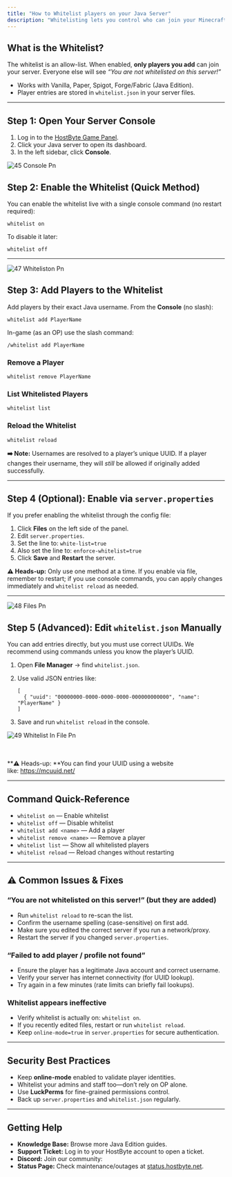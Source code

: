 ```yaml
---
title: "How to Whitelist players on your Java Server"
description: "Whitelisting lets you control who can join your Minecraft Java server. This guide shows you how to enable the whitelist, add/remove players, and fix common issues using the HostByte Game Panel."
---
```


## What is the Whitelist?

The whitelist is an allow-list. When enabled, **only players you add** can join your server. Everyone else will see _“You are not whitelisted on this server!”_

- Works with Vanilla, Paper, Spigot, Forge/Fabric (Java Edition).
- Player entries are stored in `whitelist.json` in your server files.

---

## Step 1: Open Your Server Console

1. Log in to the [<u>HostByte Game Panel</u>](https://game.hostbyte.net/).
2. Click your Java server to open its dashboard.
3. In the left sidebar, click **Console**.

![45 Console Pn](/images/45_Console.png)

## Step 2: Enable the Whitelist (Quick Method)

You can enable the whitelist live with a single console command (no restart required):

```
whitelist on
```

To disable it later:

```
whitelist off
```

---

![47 Whiteliston Pn](/images/47_Whiteliston.png)

## Step 3: Add Players to the Whitelist

Add players by their exact Java username. From the **Console** (no slash):

```
whitelist add PlayerName
```

In-game (as an OP) use the slash command:

```
/whitelist add PlayerName
```

### Remove a Player

```
whitelist remove PlayerName
```

### List Whitelisted Players

```
whitelist list
```

### Reload the Whitelist

```
whitelist reload
```

**➡️ Note:** Usernames are resolved to a player’s unique UUID. If a player changes their username, they will _still_ be allowed if originally added successfully.

---

## Step 4 (Optional): Enable via `server.properties`

If you prefer enabling the whitelist through the config file:

1. Click **Files** on the left side of the panel.
2. Edit `server.properties`.
3. Set the line to: `white-list=true`
4. Also set the line to: `enforce-whitelist=true`
5. Click **Save** and **Restart** the server.

**⚠️ Heads-up:** Only use one method at a time. If you enable via file, remember to restart; if you use console commands, you can apply changes immediately and `whitelist reload` as needed.

---

![48 Files Pn](/images/48_Files.png)

## Step 5 (Advanced): Edit `whitelist.json` Manually

You can add entries directly, but you must use correct UUIDs. We recommend using commands unless you know the player’s UUID.

1. Open **File Manager** → find `whitelist.json`.
2. Use valid JSON entries like:

   ```
   [
     { "uuid": "00000000-0000-0000-0000-000000000000", "name": "PlayerName" }
   ]
   ```
3. Save and run `whitelist reload` in the console.

![49 Whitelist In File Pn](/images/49_Whitelist-in-file.png)

\
\
\*\*⚠️ Heads-up: \*\*You can find your UUID using a website like: https://mcuuid.net/

---

## Command Quick-Reference

- `whitelist on` — Enable whitelist
- `whitelist off` — Disable whitelist
- `whitelist add <name>` — Add a player
- `whitelist remove <name>` — Remove a player
- `whitelist list` — Show all whitelisted players
- `whitelist reload` — Reload changes without restarting

---

## ⚠️ Common Issues & Fixes

### “You are not whitelisted on this server!” (but they are added)

- Run `whitelist reload` to re-scan the list.
- Confirm the username spelling (case-sensitive) on first add.
- Make sure you edited the correct server if you run a network/proxy.
- Restart the server if you changed `server.properties`.

### “Failed to add player / profile not found”

- Ensure the player has a legitimate Java account and correct username.
- Verify your server has internet connectivity (for UUID lookup).
- Try again in a few minutes (rate limits can briefly fail lookups).

### Whitelist appears ineffective

- Verify whitelist is actually on: `whitelist on`.
- If you recently edited files, restart or run `whitelist reload`.
- Keep `online-mode=true` in `server.properties` for secure authentication.

---

## Security Best Practices

- Keep **online-mode** enabled to validate player identities.
- Whitelist your admins and staff too—don’t rely on OP alone.
- Use **LuckPerms** for fine-grained permissions control.
- Back up `server.properties` and `whitelist.json` regularly.

---

## Getting Help

- **Knowledge Base:** Browse more Java Edition guides.
- **Support Ticket:** Log in to your HostByte account to open a ticket.
- **Discord:** Join our community:
- **Status Page:** Check maintenance/outages at [<u>status.hostbyte.net</u>](https://status.hostbyte.net/).